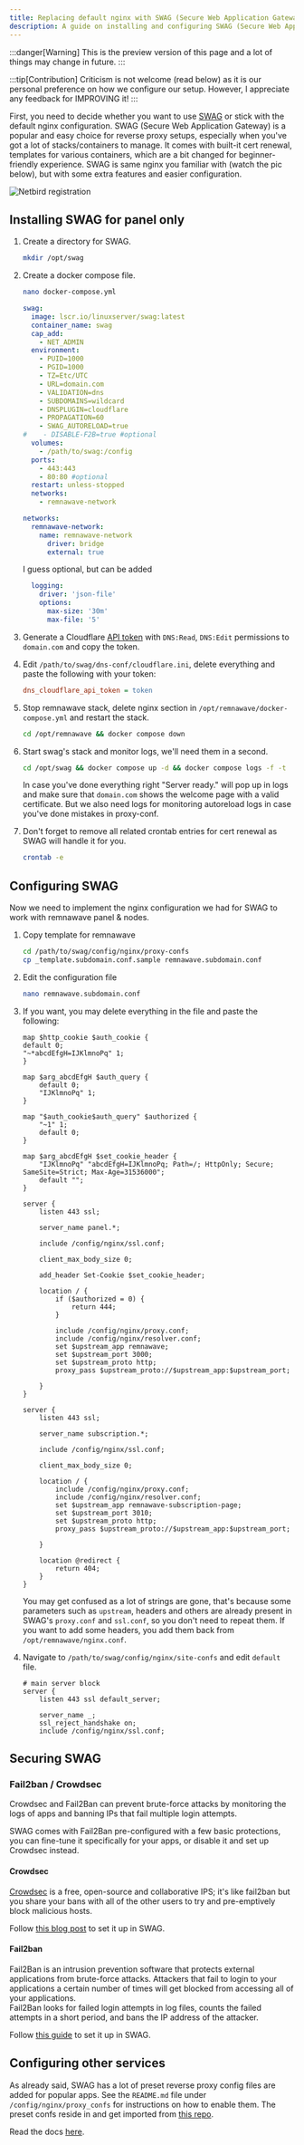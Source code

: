 ---
title: Replacing default nginx with SWAG (Secure Web Application Gateway) and configuring it for Remnawave
description: A guide on installing and configuring SWAG (Secure Web Application Gateway) to replace the default nginx in Remnawave.
---


:::danger[Warning]
This is the preview version of this page and a lot of things may change in future.
:::

:::tip[Contribution]
Criticism is not welcome (read below) as it is our personal preference on how we configure our setup. However, I appreciate any feedback for IMPROVING it!
:::

First, you need to decide whether you want to use [SWAG](https://github.com/linuxserver/docker-swag) or stick with the default nginx configuration. SWAG (Secure Web Application Gateway) is a popular and easy choice for reverse proxy setups, especially when you've got a lot of stacks/containers to manage. It comes with built-it cert renewal, templates for various containers, which are a bit changed for beginner-friendly experience. SWAG is same nginx you familiar with (watch the pic below), but with some extra features and easier configuration. 

<div style={{ display: 'flex', justifyContent: 'center' }}>
  <img 
    src="https://raw.githubusercontent.com/eGamesAPI/remnawave-reverse-proxy/refs/heads/main/docs/src/assets/en/swag/dialog.webp" 
    alt="Netbird registration" 
    style={{ maxWidth: '60%' }} 
  />
</div>

## Installing SWAG for panel only

<Steps>

1. Create a directory for SWAG.

    ```bash
    mkdir /opt/swag
    ```

2. Create a docker compose file.

    ```bash
    nano docker-compose.yml
    ```

    ```yml
    swag:
      image: lscr.io/linuxserver/swag:latest
      container_name: swag
      cap_add:
        - NET_ADMIN
      environment:
        - PUID=1000
        - PGID=1000
        - TZ=Etc/UTC
        - URL=domain.com
        - VALIDATION=dns
        - SUBDOMAINS=wildcard
        - DNSPLUGIN=cloudflare
        - PROPAGATION=60
        - SWAG_AUTORELOAD=true
    #    - DISABLE-F2B=true #optional
      volumes:
        - /path/to/swag:/config
      ports:
        - 443:443
        - 80:80 #optional
      restart: unless-stopped
      networks:
        - remnawave-network

    networks:
      remnawave-network:
        name: remnawave-network
          driver: bridge
          external: true
    ```

    I guess optional, but can be added

    ```yml
      logging:
        driver: 'json-file'
        options:
          max-size: '30m'
          max-file: '5'
    ```

3. Generate a Cloudflare [API token](https://dash.cloudflare.com/profile/api-tokens) with `DNS:Read`, `DNS:Edit` permissions to `domain.com` and copy the token.

4. Edit `/path/to/swag/dns-conf/cloudflare.ini`, delete everything and paste the following with your token:

    ```ini
    dns_cloudflare_api_token = token
    ```

5. Stop remnawave stack, delete nginx section in `/opt/remnawave/docker-compose.yml` and restart the stack.

    ```bash
    cd /opt/remnawave && docker compose down
    ```

6. Start swag's stack and monitor logs, we'll need them in a second.

    ```bash
    cd /opt/swag && docker compose up -d && docker compose logs -f -t
    ```

    In case you've done everything right "Server ready." will pop up in logs and make sure that `domain.com` shows the welcome page with a valid certificate. But we also need logs for monitoring autoreload logs in case you've done mistakes in proxy-conf.

7. Don't forget to remove all related crontab entries for cert renewal as SWAG will handle it for you.

    ```bash
    crontab -e
    ```

</Steps>

## Configuring SWAG

Now we need to implement the nginx configuration we had for SWAG to work with remnawave panel & nodes.

<Steps>

1. Copy template for remnawave

    ```bash
    cd /path/to/swag/config/nginx/proxy-confs
    cp _template.subdomain.conf.sample remnawave.subdomain.conf
    ```

2. Edit the configuration file

    ```bash
    nano remnawave.subdomain.conf
    ```

3. If you want, you may delete everything in the file and paste the following:

    ```nginx
    map $http_cookie $auth_cookie {
    default 0;
    "~*abcdEfgH=IJKlmnoPq" 1;
    }

    map $arg_abcdEfgH $auth_query {
        default 0;
        "IJKlmnoPq" 1;
    }

    map "$auth_cookie$auth_query" $authorized {
        "~1" 1;
        default 0;
    }

    map $arg_abcdEfgH $set_cookie_header {
        "IJKlmnoPq" "abcdEfgH=IJKlmnoPq; Path=/; HttpOnly; Secure; SameSite=Strict; Max-Age=31536000";
        default "";
    }

    server {
        listen 443 ssl;

        server_name panel.*;

        include /config/nginx/ssl.conf;

        client_max_body_size 0;

        add_header Set-Cookie $set_cookie_header;

        location / {
            if ($authorized = 0) {
                return 444;
            }

            include /config/nginx/proxy.conf;
            include /config/nginx/resolver.conf;
            set $upstream_app remnawave;
            set $upstream_port 3000;
            set $upstream_proto http;
            proxy_pass $upstream_proto://$upstream_app:$upstream_port;

        }
    }

    server {
        listen 443 ssl;

        server_name subscription.*;

        include /config/nginx/ssl.conf;

        client_max_body_size 0;

        location / {
            include /config/nginx/proxy.conf;
            include /config/nginx/resolver.conf;
            set $upstream_app remnawave-subscription-page;
            set $upstream_port 3010;
            set $upstream_proto http;
            proxy_pass $upstream_proto://$upstream_app:$upstream_port;

        }

        location @redirect {
            return 404;
        }
    }
    ```

    You may get confused as a lot of strings are gone, that's because some parameters such as `upstream`, headers and others are already present in SWAG's `proxy.conf` and `ssl.conf`, so you don't need to repeat them. If you want to add some headers, you add them back from `/opt/remnawave/nginx.conf`.

4. Navigate to `/path/to/swag/config/nginx/site-confs` and edit `default` file.

    ```nginx "ssl_reject_handshake on;"
    # main server block
    server {
        listen 443 ssl default_server;

        server_name _;
        ssl_reject_handshake on;
        include /config/nginx/ssl.conf;

</Steps>

## Securing SWAG

### Fail2ban / Crowdsec

Crowdsec and Fail2Ban can prevent brute-force attacks by monitoring the logs of apps and banning IPs that fail multiple login attempts.

SWAG comes with Fail2Ban pre-configured with a few basic protections, you can fine-tune it specifically for your apps, or disable it and set up Crowdsec instead.

#### Crowdsec

[Crowdsec](https://www.crowdsec.net/) is a free, open-source and collaborative IPS; it's like fail2ban but you share your bans with all of the other users to try and pre-emptively block malicious hosts.

Follow [this blog post](https://www.linuxserver.io/blog/blocking-malicious-connections-with-crowdsec-and-swag) to set it up in SWAG.

#### Fail2ban

Fail2Ban is an intrusion prevention software that protects external applications from brute-force attacks. Attackers that fail to login to your applications a certain number of times will get blocked from accessing all of your applications.  
Fail2Ban looks for failed login attempts in log files, counts the failed attempts in a short period, and bans the IP address of the attacker.

Follow [this guide](https://docs.linuxserver.io/images/docker-swag/?h=fail2ban#using-fail2ban) to set it up in SWAG.

## Configuring other services

As already said, SWAG has a lot of preset reverse proxy config files are added for popular apps. See the `README.md` file under `/config/nginx/proxy_confs` for instructions on how to enable them. The preset confs reside in and get imported from [this repo](https://github.com/linuxserver/reverse-proxy-confs).

Read the docs [here](https://docs.linuxserver.io/images/docker-swag/#site-config-and-reverse-proxy).